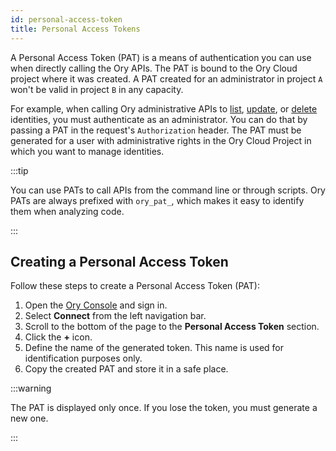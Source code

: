 ```yaml
---
id: personal-access-token
title: Personal Access Tokens
---
```


A Personal Access Token (PAT) is a means of authentication you can use when directly calling the Ory APIs. The PAT is bound to the
Ory Cloud project where it was created. A PAT created for an administrator in project `A` won't be valid in project `B` in any 
capacity.

For example, when calling Ory administrative APIs to [list](../cli/ory-identities-list.md), [update](../cli/ory-identities-get.md),
or [delete](../cli/ory-identities-delete.md) identities, you must authenticate as an administrator. You can do that by passing
a PAT in the request's `Authorization` header. The PAT must be generated for a user with administrative rights in the Ory Cloud 
Project in which you want to manage identities. 

:::tip

You can use PATs to call APIs from the command line or through scripts. Ory PATs are always prefixed with `ory_pat_`, which makes 
it easy to identify them when analyzing code.

:::

## Creating a Personal Access Token

Follow these steps to create a Personal Access Token (PAT):

1. Open the [Ory Console](https://console.ory.sh/) and sign in.
2. Select **Connect** from the left navigation bar.
3. Scroll to the bottom of the page to the **Personal Access Token** section.
4. Click the **+** icon.
5. Define the name of the generated token. This name is used for identification purposes only. 
6. Copy the created PAT and store it in a safe place. 
  
  :::warning

  The PAT is displayed only once. If you lose the token, you must generate a new one. 

  :::
